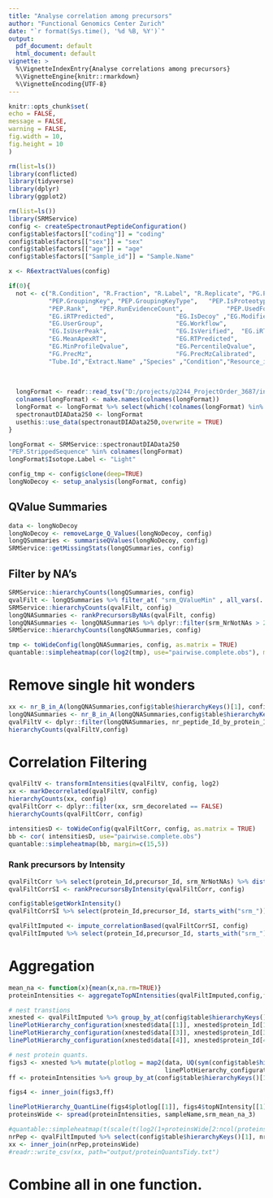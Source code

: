 ```yaml
---
title: "Analyse correlation among precursors"
author: "Functional Genomics Center Zurich"
date: "`r format(Sys.time(), '%d %B, %Y')`"
output:
  pdf_document: default
  html_document: default
vignette: >
  %\VignetteIndexEntry{Analyse correlations among precursors}
  %\VignetteEngine{knitr::rmarkdown}
  %\VignetteEncoding{UTF-8}
---
```


  
```r
knitr::opts_chunk$set(
echo = FALSE,
message = FALSE,
warning = FALSE,
fig.width = 10,
fig.height = 10
)

```



```r
rm(list=ls())
library(conflicted)
library(tidyverse)
library(dplyr)
library(ggplot2)

rm(list=ls())
library(SRMService)
config <- createSpectronautPeptideConfiguration()
config$table$factors[["coding"]] = "coding"
config$table$factors[["sex"]] = "sex"
config$table$factors[["age"]] = "age"
config$table$factors[["Sample_id"]] = "Sample.Name"

x <- R6extractValues(config)
```


```r
if(0){
  not <- c("R.Condition", "R.Fraction", "R.Label", "R.Replicate", "PG.ProteinGroups" ,"PG.Cscore","PG.Qvalue","PG.RunEvidenceCount",
           "PEP.GroupingKey", "PEP.GroupingKeyType",   "PEP.IsProteotypic",               "PEP.NrOfMissedCleavages",
           "PEP.Rank",   "PEP.RunEvidenceCount",            "PEP.UsedForProteinGroupQuantity",
           "EG.iRTPredicted",                 "EG.IsDecoy" ,"EG.ModifiedPeptide",
           "EG.UserGroup",                    "EG.Workflow",
           "EG.IsUserPeak",                   "EG.IsVerified",  "EG.iRTEmpirical",
           "EG.MeanApexRT",                   "EG.RTPredicted",                  "EG.AvgProfileQvalue",             "EG.MaxProfileQvalue",
           "EG.MinProfileQvalue",             "EG.PercentileQvalue",             "EG.ReferenceQuantity..Settings.", "EG.TargetQuantity..Settings.",
           "FG.PrecMz",                       "FG.PrecMzCalibrated",             "FG.ShapeQualityScore",
           "Tube.Id","Extract.Name" ,"Species" ,"Condition","Resource_id", "EG.good")
  
  
  
  longFormat <- readr::read_tsv("D:/projects/p2244_ProjectOrder_3687/inputData/preprocessing/withAnnotation_3687_DB_WithIsoforms.txt")
  colnames(longFormat) <- make.names(colnames(longFormat))
  longFormat <- longFormat %>% select(which(!colnames(longFormat) %in% not))
  spectronautDIAData250 <- longFormat
  usethis::use_data(spectronautDIAData250,overwrite = TRUE)
}
```

```r
longFormat <- SRMService::spectronautDIAData250
"PEP.StrippedSequence" %in% colnames(longFormat)
longFormat$Isotope.Label <- "Light"

config_tmp <- config$clone(deep=TRUE)
longNoDecoy <- setup_analysis(longFormat, config)

```

## QValue Summaries


```r
data <- longNoDecoy
longNoDecoy <- removeLarge_Q_Values(longNoDecoy, config)
longQSummaries <- summariseQValues(longNoDecoy, config)
SRMService::getMissingStats(longQSummaries, config)

```


## Filter by NA's

```r
SRMService::hierarchyCounts(longQSummaries, config)
qvalFilt <- longQSummaries %>% filter_at( "srm_QValueMin" , all_vars(. < config$parameter$qValThreshold )   )
SRMService::hierarchyCounts(qvalFilt, config)
longQNASummaries <- rankPrecursorsByNAs(qvalFilt, config)
longQNASummaries <- longQNASummaries %>% dplyr::filter(srm_NrNotNAs > 20)
SRMService::hierarchyCounts(longQNASummaries, config)
```


```r
tmp <- toWideConfig(longQNASummaries, config, as.matrix = TRUE)
quantable::simpleheatmap(cor(log2(tmp), use="pairwise.complete.obs"), margin=c(15,5))

```


# Remove single hit wonders

```r
xx <- nr_B_in_A(longQNASummaries,config$table$hierarchyKeys()[1], config$table$hierarchyKeys()[2], FALSE)
longQNASummaries <- nr_B_in_A(longQNASummaries,config$table$hierarchyKeys()[1], config$table$hierarchyKeys()[2])
qvalFiltV <- dplyr::filter(longQNASummaries, nr_peptide_Id_by_protein_Id > 1)
hierarchyCounts(qvalFiltV,config)

```


# Correlation Filtering

```r

qvalFiltV <- transformIntensities(qvalFiltV, config, log2)
xx <- markDecorrelated(qvalFiltV, config)
hierarchyCounts(xx, config)
qvalFiltCorr <- dplyr::filter(xx, srm_decorelated == FALSE)
hierarchyCounts(qvalFiltCorr, config)

```



```r
intensitiesD <- toWideConfig(qvalFiltCorr, config, as.matrix = TRUE)
bb <- cor( intensitiesD, use="pairwise.complete.obs")
quantable::simpleheatmap(bb, margin=c(15,5))

```

### Rank precursors by Intensity

```r
qvalFiltCorr %>% select(protein_Id,precursor_Id, srm_NrNotNAs) %>% distinct()
qvalFiltCorrSI <- rankPrecursorsByIntensity(qvalFiltCorr, config)

config$table$getWorkIntensity()
qvalFiltCorrSI %>% select(protein_Id,precursor_Id, starts_with("srm_")) %>% distinct()

qvalFiltImputed <- impute_correlationBased(qvalFiltCorrSI, config)
qvalFiltImputed %>% select(protein_Id,precursor_Id, starts_with("srm_")) %>% distinct()

```

# Aggregation


```r

mean_na <- function(x){mean(x,na.rm=TRUE)}
proteinIntensities <- aggregateTopNIntensities(qvalFiltImputed,config,func = mean_na,N=3)$data

# nest transtions
xnested <- qvalFiltImputed %>% group_by_at(config$table$hierarchyKeys()[1]) %>% nest()
linePlotHierarchy_configuration(xnested$data[[1]], xnested$protein_Id[1],config)
linePlotHierarchy_configuration(xnested$data[[3]], xnested$protein_Id[3],config)
linePlotHierarchy_configuration(xnested$data[[4]], xnested$protein_Id[4],config)

# nest protein quants.
figs3 <- xnested %>% mutate(plotlog = map2(data, UQ(sym(config$table$hierarchyKeys()[1])) ,
                                           linePlotHierarchy_configuration, config))
ff <- proteinIntensities %>% group_by_at(config$table$hierarchyKeys()[1]) %>% nest(.key = "topNIntensity")

figs4 <- inner_join(figs3,ff)

linePlotHierarchy_QuantLine(figs4$plotlog[[1]], figs4$topNIntensity[[1]], "srm_mean_na_3", config)
proteinsWide <- spread(proteinIntensities, sampleName,srm_mean_na_3)

#quantable::simpleheatmap(t(scale(t(log2(1+proteinsWide[2:ncol(proteinsWide)])))), margins = c(16,5))
nrPep <- qvalFiltImputed %>% select(config$table$hierarchyKeys()[1], nr_peptide_Id_by_protein_Id) %>% distinct()
xx <- inner_join(nrPep,proteinsWide)
#readr::write_csv(xx, path="output/proteinQuantsTidy.txt")

```

# Combine all in one function.


